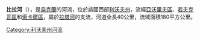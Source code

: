 {{Unreferenced|time=2015-09-22T01:33:27+00:00}}
'''比拉河'''（{{lang-uk|Біла}}），是[[烏克蘭|烏克蘭]]的河流，位於該國西部[[利沃夫州|利沃夫州]]，流經[[亞沃里夫區|亞沃里夫區]]、[[若夫克瓦區|若夫克瓦區]]和[[索卡爾區|索卡爾區]]，屬於[[拉塔河|拉塔河]]的支流，河道全長40公里，流域面積180平方公里。

{{DEFAULTSORT:Біла (притока Рати)}}
[[Category:利沃夫州河流|Category:利沃夫州河流]]


{{Ukraine-river-stub}}